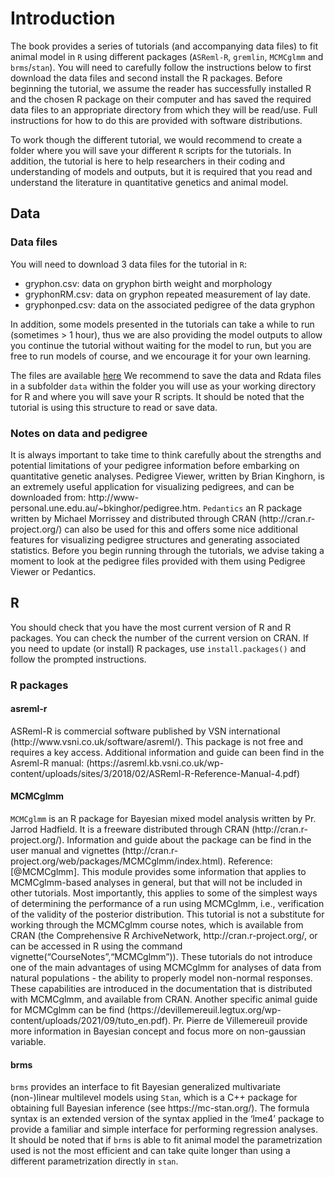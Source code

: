 # Introduction {#intro}

The book provides a series of tutorials (and accompanying data files) to fit animal model in `R` using different packages (`ASReml-R`, `gremlin`, `MCMCglmm` and `brms`/`stan`).
You will need to carefully follow the instructions below to first download the data files and second install the R packages.
Before beginning the tutorial, we assume the reader has successfully installed R and the chosen R package on their computer and has saved the required data files to an appropriate directory from which they will be read/use.
Full instructions for how to do this are provided with software distributions.

To work though the different tutorial, we would recommend to create a folder where you will save your different `R` scripts for the tutorials. In addition, the tutorial is here to help researchers in their coding and understanding of models and outputs, but it is required that you read and understand the literature in quantitative genetics and animal model. 

## Data

### Data files

 You will need to download 3 data files for the tutorial in `R`:

- gryphon.csv: data on gryphon birth weight and morphology
- gryphonRM.csv: data on gryphon repeated measurement of lay date.
- gryphonped.csv: data on the associated pedigree of the data gryphon

In addition, some models presented in the tutorials can take a while to run (sometimes > 1 hour), thus we are also providing the model outputs to allow you continue the tutorial without waiting for the model to run, but you are free to run models of course, and we encourage it for your own learning.

The files are available [here](https://github.com/JulienGAMartin/wam_tuto/tree/master/data)
We recommend to save the data and Rdata files in a subfolder `data` within the folder you will use as your working directory for R and where you will save your R scripts. It should be noted that the tutorial is using this structure to read or save data.


### Notes on data and pedigree

It is always important to take time to think carefully about the strengths and potential limitations of your pedigree information before embarking on quantitative genetic analyses. Pedigree Viewer, written by Brian Kinghorn, is an extremely useful application for visualizing pedigrees, and can be downloaded from: http://www-personal.une.edu.au/~bkinghor/pedigree.htm. `Pedantics` an R package written by Michael Morrissey and distributed through CRAN (http://cran.r-project.org/) can also be used for this and offers some nice additional features for visualizing pedigree structures and generating associated statistics. Before you begin running through the tutorials, we advise taking a moment to look at the pedigree files provided with them using Pedigree Viewer or Pedantics.

## R

You should check that you have the most current version of R and R packages. You can check the number of the current version on CRAN. If you need to update (or install) R packages, use `install.packages()` and follow the prompted instructions.

### R packages

#### asreml-r

ASReml-R is commercial software published by VSN international (http://www.vsni.co.uk/software/asreml/). This package is not free and requires a key access.
Additional information and guide can been find in the Asreml-R manual: (https://asreml.kb.vsni.co.uk/wp-content/uploads/sites/3/2018/02/ASReml-R-Reference-Manual-4.pdf)

<!--
#### gremlin

`gremlin` is a little monster appearing if you feed a mugwai after midnight. It is also a great and promising software written by Pr. Matthew E. Wolak to fit mixed models using a frequentist approach .
-->

#### MCMCglmm

`MCMCglmm` is an R package for Bayesian mixed model analysis written by Pr. Jarrod Hadfield. It is a freeware distributed through CRAN (http://cran.r-project.org/). Information and guide about the package can be find in the user manual and vignettes (http://cran.r-project.org/web/packages/MCMCglmm/index.html).
Reference: [@MCMCglmm].
This module provides some information that applies to MCMCglmm-based analyses in general, but that will not be included in other tutorials.
Most importantly, this applies to some of the simplest ways of determining the performance of a run using MCMCglmm, i.e., verification of the validity of the posterior distribution.
This tutorial is not a substitute for working through the MCMCglmm course notes, which is available from CRAN (the Comprehensive R ArchiveNetwork, http://cran.r-project.org/, or can be accessed in R using the command vignette("CourseNotes","MCMCglmm")).
These tutorials do not introduce one of the main advantages of using MCMCglmm for analyses of data from natural populations - the ability to properly model non-normal responses. These capabilities are introduced in the documentation that is distributed with MCMCglmm, and available from CRAN.
Another specific animal guide for MCMCglmm can be find (https://devillemereuil.legtux.org/wp-content/uploads/2021/09/tuto_en.pdf). Pr. Pierre de Villemereuil provide more information in Bayesian concept and focus more on non-gaussian variable.

#### brms

`brms` provides an interface to fit Bayesian generalized multivariate (non-)linear multilevel models using `Stan`, which is a C++ package for obtaining full Bayesian inference (see https://mc-stan.org/).
The formula syntax is an extended version of the syntax applied in the ‘lme4’ package to provide a familiar and simple interface for performing regression analyses.
It should be noted that if `brms` is able to fit animal model the parametrization used is not the most efficient and can take quite longer than using a different parametrization directly in `stan`.
